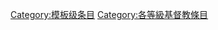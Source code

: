 {{catmore1|[[Wikipedia:基督教专题|Wikipedia:基督教专题]]}}
{{Articles by Quality|topic=基督教|project=基督教|format=TOC}}
{{emptycat}}

[[Category:模板级条目|Category:模板级条目]][[Category:各等級基督教條目|Category:各等級基督教條目]]